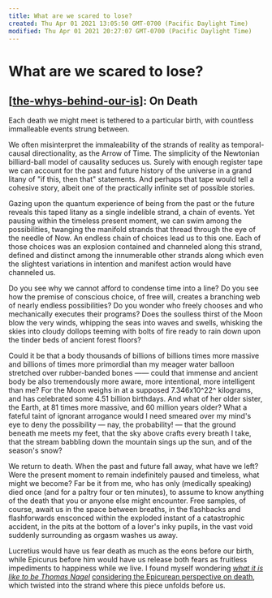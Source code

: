 ```yaml
---
title: What are we scared to lose?
created: Thu Apr 01 2021 13:05:50 GMT-0700 (Pacific Daylight Time)
modified: Thu Apr 01 2021 20:27:07 GMT-0700 (Pacific Daylight Time)
---
```


# What are we scared to lose?

## [[the-whys-behind-our-is]]: On Death

Each death we might meet is tethered to a particular birth, with countless immalleable events strung between.

We often misinterpret the immaleability of the strands of reality as temporal-causal directionality, as the Arrow of Time. The simplicity of the Newtonian billiard-ball model of causality seduces us. Surely with enough register tape we can account for the past and future history of the universe in a grand litany of "if this, then that" statements. And perhaps that tape would tell a cohesive story, albeit one of the practically infinite set of possible stories.

Gazing upon the quantum experience of being from the past or the future reveals this taped litany as a single indelible strand, a chain of events. Yet pausing within the timeless present moment, we can swim among the possibilities, twanging the manifold strands that thread through the eye of the needle of Now. An endless chain of choices lead us to this one. Each of those choices was an explosion contained and channeled along this strand, defined and distinct among the innumerable other strands along which even the slightest variations in intention and manifest action would have channeled us.

Do you see why we cannot afford to condense time into a line? Do you see how the premise of conscious choice, of free will, creates a branching web of nearly endless possibilities? Do you wonder who freely chooses and who mechanically executes their programs? Does the soulless thirst of the Moon blow the very winds, whipping the seas into waves and swells, whisking the skies into cloudy dollops teeming with bolts of fire ready to rain down upon the tinder beds of ancient forest floors?

Could it be that a body thousands of billions of billions times more massive and billions of times more primordial than my meager water balloon stretched over rubber-banded bones —— could that immense and ancient body be also tremendously more aware, more intentional, more intelligent than me? For the Moon weighs in at a supposed 7.346x10^22^ kilograms, and has celebrated some 4.51 billion birthdays. And what of her older sister, the Earth, at 81 times more massive, and 60 million years older? What a fateful taint of ignorant arrogance would I need smeared over my mind's eye to deny the possibility — nay, the probability! — that the ground beneath me meets my feet, that the sky above crafts every breath I take, that the stream babbling down the mountain sings up the sun, and of the season's snow?

We return to death. When the past and future fall away, what have we left? Were the present moment to remain indefinitely paused and timeless, what might we become? Far be it from me, who has only (medically speaking) died once (and for a paltry four or ten minutes), to assume to know anything of the death that you or anyone else might encounter. Free samples, of course, await us in the space between breaths, in the flashbacks and flashforwards ensconced within the exploded instant of a catastrophic accident, in the pits at the bottom of a lover's inky pupils, in the vast void suddenly surrounding as orgasm washes us away.

Lucretius would have us fear death as much as the eons before our birth, while Epicurus before him would have us release both fears as fruitless impediments to happiness while we live. I found myself wondering [_what it is like to be Thomas Nagel_](https://www.google.com/books/edition/_/fBGPBRX3JsQC?hl=en&gbpv=1&pg=PA165) [considering the Epicurean perspective on death](http://dbanach.com/death.htm), which twisted into the strand where this piece unfolds before us.



[//begin]: # "Autogenerated link references for markdown compatibility"
[the-whys-behind-our-is]: the-whys-behind-our-is "The Whys Behind our Is"
[//end]: # "Autogenerated link references"